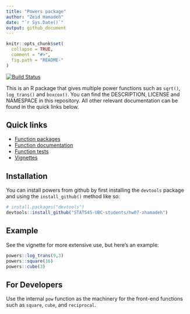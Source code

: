 ```yaml
---
title: "Powers package"
author: "Zeid Hamadeh"
date: "`r Sys.Date()`"
output: github_document
---
```



```r
knitr::opts_chunk$set(
  collapse = TRUE,
  comment = "#>",
  fig.path = "README-"
)
```

[![Build Status](https://travis-ci.org/vincenzocoia/powers.svg?branch=master)](https://travis-ci.org/vincenzocoia/powers)

This is an R package that gives multiple power functions such as `sqrt()`, `log_trans()` and `boxcox()`. You can find the DESCRIPTION, LICENSE and NAMESPACE in this repository. All other relevant documentation can be found in the quick links below.

## Quick links

* [Function packages](https://github.com/STAT545-UBC-students/hw07-zhamadeh/tree/master/R)
* [Function documentation](https://github.com/STAT545-UBC-students/hw07-zhamadeh/tree/master/man)
* [Function tests](https://github.com/STAT545-UBC-students/hw07-zhamadeh/tree/master/tests/testthat)
* [Vignettes](https://github.com/STAT545-UBC-students/hw07-zhamadeh/tree/master/vignettes)


## Installation

You can install powers from github by first installing the `devtools` package and using the `install_github()` method like so:

```r
# install.packages("devtools")
devtools::install_github("STAT545-UBC-students/hw07-zhamadeh")
```

## Example

See the vignette for more extensive use, but here's an example:

```r
powers::log_trans(9,3)
powers::square(16)
powers::cube(3)
```

## For Developers

Use the internal `pow` function as the machinery for the front-end functions such as `square`, `cube`, and `reciprocal`. 
